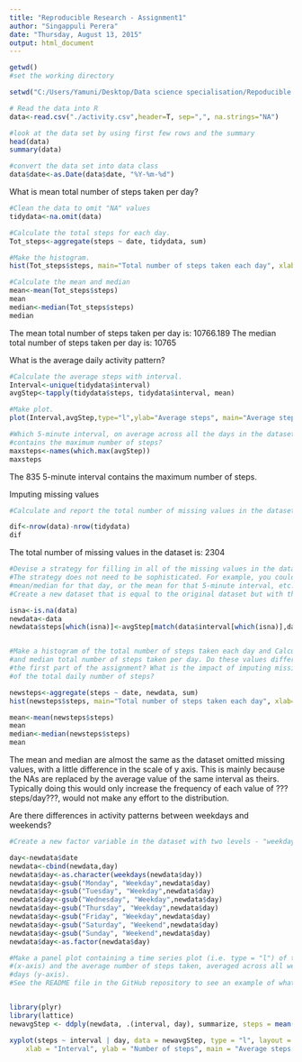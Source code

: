```yaml
---
title: "Reproducible Research - Assignment1"
author: "Singappuli Perera"
date: "Thursday, August 13, 2015"
output: html_document
---
```


```r


getwd()
#set the working directory

setwd("C:/Users/Yamuni/Desktop/Data science specialisation/Repoducible research/project1")

# Read the data into R
data<-read.csv("./activity.csv",header=T, sep=",", na.strings="NA")

#look at the data set by using first few rows and the summary
head(data)
summary(data)

#convert the data set into data class
data$date<-as.Date(data$date, "%Y-%m-%d")

```


What is mean total number of steps taken per day?
```r

#Clean the data to omit "NA" values
tidydata<-na.omit(data)

#Calculate the total steps for each day.
Tot_steps<-aggregate(steps ~ date, tidydata, sum)

#Make the histogram.
hist(Tot_steps$steps, main="Total number of steps taken each day", xlab="Steps/Day", col="blue")

#Calculate the mean and median
mean<-mean(Tot_steps$steps)
mean
median<-median(Tot_steps$steps)
median

```

The mean total number of steps taken per day is: 10766.189 The median total number of steps taken per day is: 10765


What is the average daily activity pattern?
```r

#Calculate the average steps with interval.
Interval<-unique(tidydata$interval)
avgStep<-tapply(tidydata$steps, tidydata$interval, mean)

#Make plot.
plot(Interval,avgStep,type="l",ylab="Average steps", main="Average steps per interval")

#Which 5-minute interval, on average across all the days in the dataset, 
#contains the maximum number of steps?
maxsteps<-names(which.max(avgStep))
maxsteps


```
The 835 5-minute interval contains the maximum number of steps.

Imputing missing values

```r
#Calculate and report the total number of missing values in the dataset

dif<-nrow(data)-nrow(tidydata)
dif

```
The total number of missing values in the dataset is: 2304


```r
#Devise a strategy for filling in all of the missing values in the dataset. 
#The strategy does not need to be sophisticated. For example, you could use the
#mean/median for that day, or the mean for that 5-minute interval, etc.
#Create a new dataset that is equal to the original dataset but with the missing data filled in.

isna<-is.na(data)
newdata<-data
newdata$steps[which(isna)]<-avgStep[match(data$interval[which(isna)],data$interval)]


#Make a histogram of the total number of steps taken each day and Calculate and report the mean
#and median total number of steps taken per day. Do these values differ from the estimates from 
#the first part of the assignment? What is the impact of imputing missing data on the estimates 
#of the total daily number of steps?

newsteps<-aggregate(steps ~ date, newdata, sum)
hist(newsteps$steps, main="Total number of steps taken each day", xlab="Steps/Day", col="blue")

mean<-mean(newsteps$steps)
mean
median<-median(newsteps$steps)
mean


```

The mean and median are almost the same as the dataset omitted missing values, with a little difference in the scale of y axis. This is mainly because the NAs are replaced by the average value of the same interval as theirs. Typically doing this would only increase the frequency of each value of ???steps/day???, would not make any effort to the distribution.



Are there differences in activity patterns between weekdays and weekends?
```r


#Create a new factor variable in the dataset with two levels - "weekday" and "weekend" indicating whether a given date is a weekday or weekend

day<-newdata$date
newdata<-cbind(newdata,day)
newdata$day<-as.character(weekdays(newdata$day))
newdata$day<-gsub("Monday", "Weekday",newdata$day)
newdata$day<-gsub("Tuesday", "Weekday",newdata$day)
newdata$day<-gsub("Wednesday", "Weekday",newdata$day)
newdata$day<-gsub("Thursday", "Weekday",newdata$day)
newdata$day<-gsub("Friday", "Weekday",newdata$day)
newdata$day<-gsub("Saturday", "Weekend",newdata$day)
newdata$day<-gsub("Sunday", "Weekend",newdata$day)
newdata$day<-as.factor(newdata$day)

#Make a panel plot containing a time series plot (i.e. type = "l") of the 5-minute interval 
#(x-axis) and the average number of steps taken, averaged across all weekday days or weekend 
#days (y-axis).
#See the README file in the GitHub repository to see an example of what this plot should look like using simulated data.


library(plyr)
library(lattice)
newavgStep <- ddply(newdata, .(interval, day), summarize, steps = mean(steps))

xyplot(steps ~ interval | day, data = newavgStep, type = "l", layout = c(1, 2), 
    xlab = "Interval", ylab = "Number of steps", main = "Average steps by day")

```


